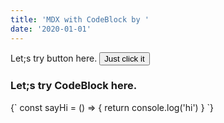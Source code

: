 ```yaml
---
title: 'MDX with CodeBlock by '
date: '2020-01-01'
---
```


<div>
  Let;s try button here.
  <Button>Just click it</Button>
</div>

### Let;s try CodeBlock here.

<CodeBlock>
  {`
    const sayHi = () => {
      return console.log('hi')
    }
  `}
</CodeBlock>
